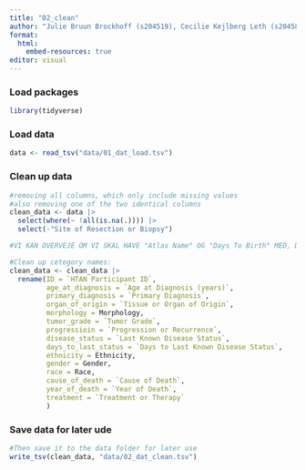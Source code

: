 ```yaml
---
title: "02_clean"
author: "Julie Bruun Brockhoff (s204519), Cecilie Kejlberg Leth (s204584), Amalie Drud Nielsen (s204560), Chrysillis Hellemann Polhaus (s153664), Lise Lotte Eriksen (s154123)"
format: 
  html:
    embed-resources: true
editor: visual
---
```


### Load packages

```r
library(tidyverse)
```

### Load data

```r
data <- read_tsv("data/01_dat_load.tsv")
```

### Clean up data

```r
#removing all columns, which only include missing values
#also removing one of the two identical columns
clean_data <- data |> 
  select(where(~ !all(is.na(.)))) |> 
  select(-"Site of Resection or Biopsy")

#VI KAN OVERVEJE OM VI SKAL HAVE "Atlas Name" OG "Days To Birth" MED, DA DE HAR SAMME VÆRDIER FOR ALLE PATIENTER

#Clean up cetegory names:
clean_data <- clean_data |> 
  rename(ID = `HTAN Participant ID`, 
         age_at_diagnosis = `Age at Diagnosis (years)`,
         primary_diagnosis = `Primary Diagnosis`,
         organ_of_origin = `Tissue or Organ of Origin`,
         morphology = Morphology,
         tumor_grade = `Tumor Grade`,
         progressioin = `Progression or Recurrence`,
         disease_status = `Last Known Disease Status`,
         days_to_last_status = `Days to Last Known Disease Status`,
         ethnicity = Ethnicity,
         gender = Gender,
         race = Race,
         cause_of_death = `Cause of Death`,
         year_of_death = `Year of Death`,
         treatment = `Treatment or Therapy`
         )
```

### Save data for later ude

```r
#Then save it to the data folder for later use
write_tsv(clean_data, "data/02_dat_clean.tsv")
```
